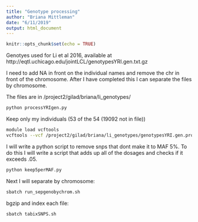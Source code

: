 ```yaml
---
title: "Genotype processing"
author: "Briana Mittleman"
date: "6/11/2019"
output: html_document
---
```


```r
knitr::opts_chunk$set(echo = TRUE)
```


Genotyes used for Li et al 2016, available at http://eqtl.uchicago.edu/jointLCL/genotypesYRI.gen.txt.gz

I need to add NA in front on the individual names and remove the chr in front of the chromosome. After I have completed this I can separate the files by chromosome.  

The files are in /project2/gilad/briana/li_genotypes/

```bash
python processYRIgen.py
```

Keep only my individuals (53 of the 54 (19092 not in file))
```bash
module load vcftools
vcftools --vcf /project2/gilad/briana/li_genotypes/genotypesYRI.gen.proc.vcf --keep /project2/gilad/briana/li_genotypes/SAMPLE.txt  --recode --out genotypesYRI.gen.proc.keep.vcf
```

I will write a python script to remove snps that dont make it to MAF 5%. To do this I will write a script that adds up all of the dosages and checks if it exceeds .05. 

```bash
python keep5perMAF.py
```

Next I will separate by chromosome:

```bash
sbatch run_sepgenobychrom.sh
```

bgzip and index each file:  

```bash
sbatch tabixSNPS.sh
```

